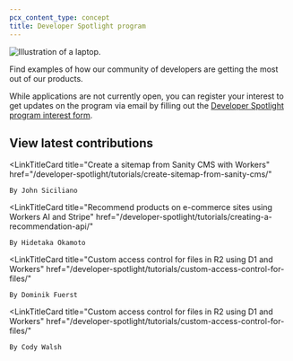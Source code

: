 ```yaml
---
pcx_content_type: concept
title: Developer Spotlight program
---
```



![Illustration of a laptop.](~/assets/images/developer_spotlight/developer_spotlight.png)

Find examples of how our community of developers are getting the most out of our products.

While applications are not currently open, you can register your interest to get updates on the program via email by filling out the [Developer Spotlight program interest form](https://docs.google.com/forms/d/e/1FAIpQLSd7CESg7obtOh7CPVEbBeJ2_DtwWeAwb6aazNpukjbka_zYUw/viewform?usp=sf_link).

## View latest contributions

<LinkTitleCard
	title="Create a sitemap from Sanity CMS with Workers"
	href="/developer-spotlight/tutorials/create-sitemap-from-sanity-cms/"
>
	By John Siciliano
</LinkTitleCard>

<LinkTitleCard
	title="Recommend products on e-commerce sites using Workers AI and Stripe"
	href="/developer-spotlight/tutorials/creating-a-recommendation-api/"
>
	By Hidetaka Okamoto
</LinkTitleCard>

<LinkTitleCard
	title="Custom access control for files in R2 using D1 and Workers"
	href="/developer-spotlight/tutorials/custom-access-control-for-files/"
>
	By Dominik Fuerst
</LinkTitleCard>

<LinkTitleCard
	title="Custom access control for files in R2 using D1 and Workers"
	href="/developer-spotlight/tutorials/custom-access-control-for-files/"
>
	By Cody Walsh
</LinkTitleCard>
